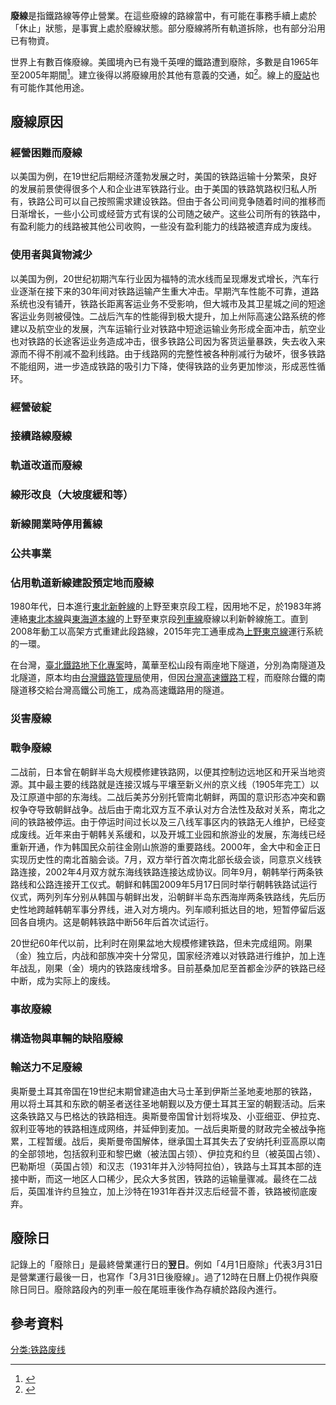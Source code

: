 {{Expand language|1=en|time=2020-07-28T04:32:17+00:00}}
'''廢線'''是指鐵路線等停止營業。在這些廢線的路線當中，有可能在事務手續上處於「休止」狀態，是事實上處於廢線狀態。部分廢線將所有軌道拆除，也有部分沿用已有物資。

世界上有數百條廢線。美國境內已有幾千英哩的鐵路遭到廢除，多數是自1965年至2005年期間<ref>{{cite web |url=http://www.abandonedrails.com/ |title=Abandoned Rails |publisher=Abandonedrails.com |date= |accessdate=2012-05-05 |archive-date=2021-11-29 |archive-url=https://web.archive.org/web/20211129161710/https://www.abandonedrails.com/ |dead-url=no }}</ref>。{{link-en|建路權|Right-of-way (transportation)}}建立後得以將廢線用於其他有意義的交通，如{{link-en|鐵路徑|rail trail}}<ref>{{cite web |url=http://www.urbanghostsmedia.com/2010/09/abandoned-trains-railways-stations-tunnels-bridges/ |title=Abandoned Railways, Trains, Stations, Tunnels & Bridges | Urban Ghosts | |publisher=Urbanghostsmedia.com |date=2010-09-24 |accessdate=2012-05-06 |archive-date=2021-01-28 |archive-url=https://web.archive.org/web/20210128022452/https://www.urbanghostsmedia.com/2010/09/abandoned-trains-railways-stations-tunnels-bridges/ |dead-url=no }}</ref>。線上的[[鐵路廢站|廢站]]也有可能作其他用途。
== 廢線原因 ==
=== 經營困難而廢線 ===
以美国为例，在19世纪后期经济蓬勃发展之时，美国的铁路运输十分繁荣，良好的发展前景使得很多个人和企业进军铁路行业。由于美国的铁路筑路权归私人所有，铁路公司可以自己按照需求建设铁路。但由于各公司间竞争随着时间的推移而日渐增长，一些小公司或经营方式有误的公司随之破产。这些公司所有的铁路中，有盈利能力的线路被其他公司收购，一些没有盈利能力的线路被遗弃成为废线。

=== 使用者與貨物減少 ===
以美国为例，20世纪初期汽车行业因为福特的流水线而呈现爆发式增长，汽车行业逐渐在接下来的30年间对铁路运输产生重大冲击。早期汽车性能不可靠，道路系统也没有铺开，铁路长距离客运业务不受影响，但大城市及其卫星城之间的短途客运业务则被侵蚀。二战后汽车的性能得到极大提升，加上州际高速公路系统的修建以及航空业的发展，汽车运输行业对铁路中短途运输业务形成全面冲击，航空业也对铁路的长途客运业务造成冲击，很多铁路公司因为客货运量暴跌，失去收入来源而不得不削减不盈利线路。由于线路网的完整性被各种削减行为破坏，很多铁路不能组网，进一步造成铁路的吸引力下降，使得铁路的业务更加惨淡，形成恶性循环。

=== 經營破綻 ===
=== 接續路線廢線 ===
=== 軌道改道而廢線 ===
=== 線形改良（大坡度緩和等） ===
=== 新線開業時停用舊線 ===
=== 公共事業 ===
=== 佔用軌道新線建設預定地而廢線 ===
1980年代，日本進行[[東北新幹線|東北新幹線]]的上野至東京段工程，因用地不足，於1983年將連絡[[東北本線|東北本線]]與[[東海道本線|東海道本線]]的上野至東京段[[列車線|列車線]]廢線以利新幹線施工。直到2008年動工以高架方式重建此段路線，2015年完工通車成為[[上野東京線|上野東京線]]運行系統的一環。

在台灣，[[臺北鐵路地下化專案|臺北鐵路地下化專案]]時，萬華至松山段有兩座地下隧道，分別為南隧道及北隧道，原本均由[[台灣鐵路管理局|台灣鐵路管理局]]使用，但因[[台灣高速鐵路|台灣高速鐵路]]工程，而廢除台鐵的南隧道移交給台灣高鐵公司施工，成為高速鐵路用的隧道。

=== 災害廢線 ===
=== 戰争廢線 ===
二战前，日本曾在朝鲜半岛大规模修建铁路网，以便其控制边远地区和开采当地资源。其中最主要的线路就是连接汉城与平壤至新义州的京义线（1905年完工）以及江原道中部的东海线。二战后美苏分别托管南北朝鲜，两国的意识形态冲突和霸权争夺导致朝鲜战争。战后由于南北双方互不承认对方合法性及敌对关系，南北之间的铁路被停运。由于停运时间过长以及三八线军事区内的铁路无人维护，已经变成废线。近年来由于朝韩关系缓和，以及开城工业园和旅游业的发展，东海线已经重新开通，作为韩国民众前往金刚山旅游的重要路线。2000年，金大中和金正日实现历史性的南北首脑会谈。7月，双方举行首次南北部长级会谈，同意京义线铁路连接，2002年4月双方就东海线铁路连接达成协议。同年9月，朝韩举行两条铁路线和公路连接开工仪式。朝鲜和韩国2009年5月17日同时举行朝韩铁路试运行仪式，两列列车分别从韩国与朝鲜出发，沿朝鲜半岛东西海岸两条铁路线，先后历史性地跨越韩朝军事分界线，进入对方境内。列车顺利抵达目的地，短暂停留后返回各自境内。这是朝韩铁路中断56年后首次试运行。

20世纪60年代以前，比利时在刚果盆地大规模修建铁路，但未完成组网。刚果（金）独立后，内战和部族冲突十分常见，国家经济难以对铁路进行维护，加上连年战乱，刚果（金）境内的铁路废线增多。目前基桑加尼至首都金沙萨的铁路已经中断，成为实际上的废线。

=== 事故廢線 ===
=== 構造物與車輛的缺陷廢線 ===
=== 輸送力不足廢線 ===
奥斯曼土耳其帝国在19世纪末期曾建造由大马士革到伊斯兰圣地麦地那的铁路，用以将土耳其和东欧的朝圣者送往圣地朝觐以及方便土耳其王室的朝觐活动。后来这条铁路又与巴格达的铁路相连。奥斯曼帝国曾计划将埃及、小亚细亚、伊拉克、叙利亚等地的铁路相连成网络，并延伸到麦加。一战后奥斯曼的财政完全被战争拖累，工程暂缓。战后，奥斯曼帝国解体，继承国土耳其失去了安纳托利亚高原以南的全部领地，包括叙利亚和黎巴嫩（被法国占领）、伊拉克和约旦（被英国占领）、巴勒斯坦（英国占领）和汉志（1931年并入沙特阿拉伯），铁路与土耳其本部的连接中断，而这一地区人口稀少，民众大多贫困，铁路的运输量骤减。最终在二战后，英国准许约旦独立，加上沙特在1931年吞并汉志后经营不善，铁路被彻底废弃。

== 廢除日 ==
記錄上的「廢除日」是最終營業運行日的'''翌日'''。例如「4月1日廢除」代表3月31日是營業運行最後一日，也寫作「3月31日後廢線」。{{link-ja|尾班車|終電}}過了12時在日曆上仍視作與廢除日同日。廢除路段內{{link-ja|夜間滯泊|夜間滞泊}}的列車一般在尾班車後作為{{link-ja|臨時列車|臨時列車}}存續於路段內進行{{link-ja|回廠|回送}}。

== 參考資料 ==
{{Reflist}}

[[分类:铁路废线|分类:铁路废线]]